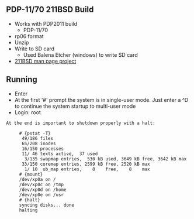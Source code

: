 == PDP-11/70 211BSD Build ==

* Works with PDP2011 build
** PDP-11/70
* rp06 format
* Unzip
* Write to SD card
** Used Balena Etcher (windows) to write SD card
* [https://github.com/nbreeden2/pidp11-211bsd-man-pages 211BSD man page project]

== Running ==

* Enter
* At the first '#' prompt the system is in single-user mode. Just enter a ^D to continue the system startup to multi-user mode
* Login: root
<pre>
At the end is important to shutdown properly with a halt:

     # {pstat -T}
      49/186 files
      65/208 inodes
      16/150 processes
      11/ 46 texts active,  37 used
       3/135 swapmap entries,  530 kB used, 3649 kB free, 3642 kB max
      33/150 coremap entries, 2599 kB free, 2520 kB max
       1/ 10  ub_map entries,    8    free,    8    max
     # {mount}
     /dev/xp0a on /
     /dev/xp0c on /tmp
     /dev/xp0d on /home
     /dev/xp0e on /usr
     # {halt}
     syncing disks... done
     halting
     </pre>
